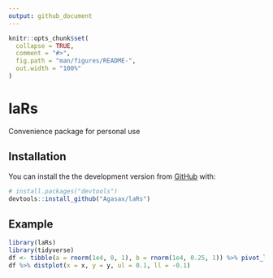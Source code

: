 ```yaml
---
output: github_document
---
```


<!-- README.md is generated from README.Rmd. Please edit that file -->

```r
knitr::opts_chunk$set(
  collapse = TRUE,
  comment = "#>",
  fig.path = "man/figures/README-",
  out.width = "100%"
)
```

# laRs

<!-- badges: start -->

<!-- badges: end -->

Convenience package for personal use

## Installation

You can install the the development version from [GitHub](https://github.com/) with:

``` r
# install.packages("devtools")
devtools::install_github("Agasax/laRs")
```

## Example


```r
library(laRs)
library(tidyverse)
df <- tibble(a = rnorm(1e4, 0, 1), b = rnorm(1e4, 0.25, 1)) %>% pivot_longer(cols = everything(), names_to = "y", values_to = "x")
df %>% distplot(x = x, y = y, ul = 0.1, ll = -0.1)
```


